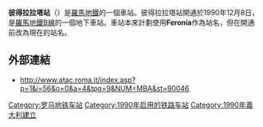 {{Infobox station 
| name          = [[File:Logo_Metropolitane_Italia.svg|20px]] Pietralata
| type          = 
| style         = Rome Metro
| image         = Stazione Pietralata-interno.jpg
| image_caption = 
| address       = 
| coordinates   = {{Coord|41|54|53|N|12|33|18|E|type:railwaystation_region:IT-RM|display=inline,title}}
| line          = <!-- line information is detailed under "services" -->
| other         = 
| structure     = 地下
| platform      = 
| depth         = 
| levels        = 
| tracks        = 
| parking       = 
| bicycle       = 
| baggage_check = 
| opened        = 1990
| closed        =  
| rebuilt       = 
| electrified   = 
| ADA           = 
| code          = 
| owned         = 羅馬交通局
| zone          = 
| smartcardname =
| smartcardstatus =
| former        = 
| passengers    = 
| pass_year     = 
| pass_percent  = 
| pass_system   = 
| mpassengers   = 
| services      = 
| map_locator   = 
| web           = 
}}
'''彼得拉拉塔站'''（{{lang-it|Pietralata}}）是[[羅馬地鐵|羅馬地鐵]]的一個車站。彼得拉拉塔站開通於1990年12月8日，是[[羅馬地鐵B線|羅馬地鐵B線]]的一個地下車站。車站本來計劃使用'''Feronia'''作為站名，但在開通前改為現在的站名。
==外部連結==
{{Commonscat-inline|Metropolitana di Roma linea B - Pietralata}}
*http://www.atac.roma.it/index.asp?p=1&i=56&o=0&a=4&tpg=9&NUM=MBA&st=90046 {{Wayback|url=http://www.atac.roma.it/index.asp?p=1&i=56&o=0&a=4&tpg=9&NUM=MBA&st=90046 |date=20120215063653 }}

{{羅馬地鐵B線}}

[[Category:罗马地铁车站|Category:罗马地铁车站]]
[[Category:1990年启用的铁路车站|Category:1990年启用的铁路车站]]
[[Category:1990年義大利建立|Category:1990年義大利建立]]